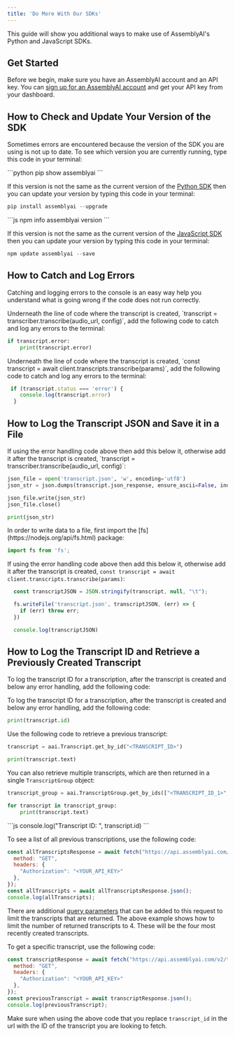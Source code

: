 ```yaml
---
title: 'Do More With Our SDKs'
---
```


This guide will show you additional ways to make use of AssemblyAI's Python and JavaScript SDKs.

## Get Started

Before we begin, make sure you have an AssemblyAI account and an API key. You can [sign up for an AssemblyAI account](https://www.assemblyai.com/app) and get your API key from your dashboard.

## How to Check and Update Your Version of the SDK

Sometimes errors are encountered because the version of the SDK you are using is not up to date. To see which version you are currently running, type this code in your terminal:

<Tabs>
<Tab language="python" title="Python">
```python
pip show assemblyai
```

If this version is not the same as the current version of the [Python SDK](https://github.com/AssemblyAI/assemblyai-python-sdk) then you can update your version by typing this code in your terminal:


```python
pip install assemblyai --upgrade
```
</Tab>

<Tab language="javascript" title="JavaScript">
```js
npm info assemblyai version
```

If this version is not the same as the current version of the [JavaScript SDK](https://github.com/AssemblyAI/assemblyai-node-sdk) then you can update your version by typing this code in your terminal:

```js
npm update assemblyai --save
```

</Tab>
</Tabs>

## How to Catch and Log Errors

Catching and logging errors to the console is an easy way help you understand what is going wrong if the code does not run correctly.

<Tabs>
<Tab language="python" title="Python">
Underneath the line of code where the transcript is created, `transcript = transcriber.transcribe(audio_url, config)`, add the following code to catch and log any errors to the terminal:


```python
if transcript.error:
    print(transcript.error)
```
</Tab>

<Tab language="javascript" title="JavaScript">
Underneath the line of code where the transcript is created, `const transcript = await client.transcripts.transcribe(params)`, add the following code to catch and log any errors to the terminal:

```js
 if (transcript.status === 'error') {
    console.log(transcript.error)
  }
```
</Tab>
</Tabs>

## How to Log the Transcript JSON and Save it in a File

<Tabs>
<Tab language="python" title="Python">
If using the error handling code above then add this below it, otherwise add it after the transcript is created, `transcript = transcriber.transcribe(audio_url, config)`:


```python
json_file = open('transcript.json', 'w', encoding='utf8')
json_str = json.dumps(transcript.json_response, ensure_ascii=False, indent=2)

json_file.write(json_str)
json_file.close()

print(json_str)
```
</Tab>

<Tab language="javascript" title="JavaScript">
In order to write data to a file, first import the [fs](https://nodejs.org/api/fs.html) package:

```js
import fs from 'fs';
```

If using the error handling code above then add this below it, otherwise add it after the transcript is created, `const transcript = await client.transcripts.transcribe(params)`:

```js
  const transcriptJSON = JSON.stringify(transcript, null, "\t");

  fs.writeFile('transcript.json', transcriptJSON, (err) => {
    if (err) throw err;
  })

  console.log(transcriptJSON)
  ```
</Tab>
</Tabs>



## How to Log the Transcript ID and Retrieve a Previously Created Transcript

To log the transcript ID for a transcription, after the transcript is created and below any error handling, add the following code:

<Tabs>
<Tab language="python" title="Python">

To log the transcript ID for a transcription, after the transcript is created and below any error handling, add the following code:


```python
print(transcript.id)
```

Use the following code to retrieve a previous transcript:


```python
transcript = aai.Transcript.get_by_id("<TRANSCRIPT_ID>")

print(transcript.text)
```

You can also retrieve multiple transcripts, which are then returned in a single `TranscriptGroup` object:


```python
transcript_group = aai.TranscriptGroup.get_by_ids(["<TRANSCRIPT_ID_1>", "<TRANSCRIPT_ID_2>"])

for transcript in transcript_group:
    print(transcript.text)
```

</Tab>

<Tab language="javascript" title="JavaScript">
```js
console.log("Transcript ID: ", transcript.id)
```

To see a list of all previous transcriptions, use the following code:

```js
const allTranscriptsResponse = await fetch("https://api.assemblyai.com/v2/transcript?limit=4", {
  method: "GET",
  headers: {
    "Authorization": "<YOUR_API_KEY>"
  },
});
const allTranscripts = await allTranscriptsResponse.json();
console.log(allTranscripts);
```

There are additional [query parameters](https://www.assemblyai.com/docs/api-reference/transcripts/list) that can be added to this request to limit the transcripts that are returned. The above example shows how to limit the number of returned transcripts to 4. These will be the four most recently created transcripts.

To get a specific transcript, use the following code:

```js
const transcriptResponse = await fetch("https://api.assemblyai.com/v2/transcript/transcript_id", {
  method: "GET",
  headers: {
    "Authorization": "<YOUR_API_KEY>"
  },
});
const previousTranscript = await transcriptResponse.json();
console.log(previousTranscript);
```

Make sure when using the above code that you replace `transcript_id` in the url with the ID of the transcript you are looking to fetch.

</Tab>
</Tabs>